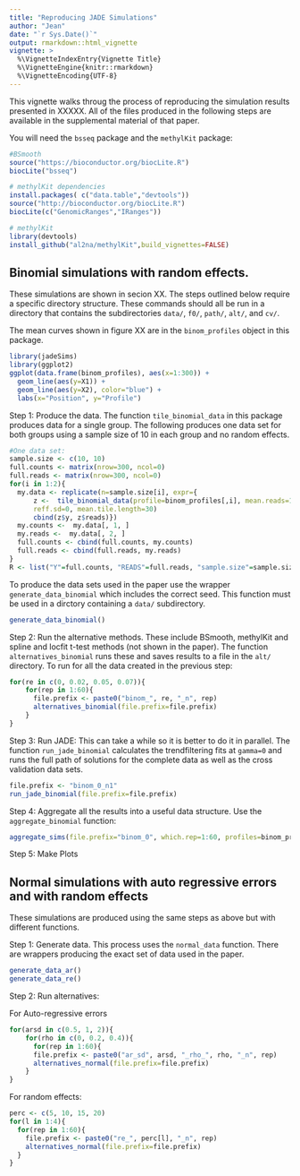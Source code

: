 ```yaml
---
title: "Reproducing JADE Simulations"
author: "Jean"
date: "`r Sys.Date()`"
output: rmarkdown::html_vignette
vignette: >
  %\VignetteIndexEntry{Vignette Title} 
  %\VignetteEngine{knitr::rmarkdown}
  %\VignetteEncoding{UTF-8}
---
```


This vignette walks throug the process of reproducing the simulation results presented in XXXXX.
All of the files produced in the following steps are available in the supplemental material of that paper. 

You will need the `bsseq` package and the `methylKit` package:
```r
#BSmooth
source("https://bioconductor.org/biocLite.R")
biocLite("bsseq")

# methylKit dependencies
install.packages( c("data.table","devtools"))
source("http://bioconductor.org/biocLite.R")
biocLite(c("GenomicRanges","IRanges"))

# methylKit
library(devtools)
install_github("al2na/methylKit",build_vignettes=FALSE)
```

## Binomial simulations with random effects.
These simulations are shown in secion XX. 
The steps outlined below require a specific directory structure. These commands should all be run in a directory that contains the subdirectories `data/`, `f0/`, `path/`, `alt/`, and `cv/`.

The mean curves shown in figure XX are in the `binom_profiles` object in this package.

```r
library(jadeSims)
library(ggplot2)
ggplot(data.frame(binom_profiles), aes(x=1:300)) +
  geom_line(aes(y=X1)) + 
  geom_line(aes(y=X2), color="blue") + 
  labs(x="Position", y="Profile")
```

Step 1: Produce the data. 
The function `tile_binomial_data` in this package produces data for a single group. The following produces one data set for both groups using a sample size of 10 in each group and no random effects.
```r
#One data set:
sample.size <- c(10, 10)
full.counts <- matrix(nrow=300, ncol=0)
full.reads <- matrix(nrow=300, ncol=0)
for(i in 1:2){
  my.data <- replicate(n=sample.size[i], expr={
      z <-  tile_binomial_data(profile=binom_profiles[,i], mean.reads=10,
      reff.sd=0, mean.tile.length=30)
      cbind(z$y, z$reads)})
  my.counts <-  my.data[, 1, ]
  my.reads <-  my.data[, 2, ]
  full.counts <- cbind(full.counts, my.counts)
  full.reads <- cbind(full.reads, my.reads)
}
R <- list("Y"=full.counts, "READS"=full.reads, "sample.size"=sample.size)
```


To produce the data sets used in the paper use the wrapper `generate_data_binomial` which includes the correct seed. This function must be used in a dirctory containing a `data/` subdirectory.

```r
generate_data_binomial()
```

Step 2: Run the alternative methods. These include  BSmooth, methylKit and spline and locfit t-test methods (not shown in the paper). The function `alternatives_binomial` runs these and saves results to a file in the `alt/` directory. To run for all the data created in the previous step:

```r
for(re in c(0, 0.02, 0.05, 0.07)){
    for(rep in 1:60){
      file.prefix <- paste0("binom_", re, "_n", rep)
      alternatives_binomial(file.prefix=file.prefix)
    }
}
```


Step 3: Run JADE: This can take a while so it is better to do it in parallel. The function `run_jade_binomial` calculates the trendfiltering fits at `gamma=0` and runs the full path of solutions for the complete data as well as the cross validation data sets.

```r
file.prefix <- "binom_0_n1"
run_jade_binomial(file.prefix=file.prefix)
```


Step 4: Aggregate all the results into a  useful data structure. Use the `aggregate_binomial` function:

```r
aggregate_sims(file.prefix="binom_0", which.rep=1:60, profiles=binom_profiles, save.file="binom_0_agg.RData", tol=5e-3, level=0.1, run.cv=TRUE)
```

Step 5: Make Plots

## Normal simulations with auto regressive errors and with random effects
These simulations are produced using the same steps as above but with different functions.

Step 1: Generate data. This process uses the `normal_data` function. There are wrappers producing the exact set of data used in the paper.
```r
generate_data_ar()
generate_data_re()
```

Step 2: Run alternatives:

For Auto-regressive errors
```r
for(arsd in c(0.5, 1, 2)){
    for(rho in c(0, 0.2, 0.4)){
      for(rep in 1:60){
      file.prefix <- paste0("ar_sd", arsd, "_rho_", rho, "_n", rep)
      alternatives_normal(file.prefix=file.prefix)
    }
}
```

For random effects:


```r
perc <- c(5, 10, 15, 20)
for(l in 1:4){
  for(rep in 1:60){
    file.prefix <- paste0("re_", perc[l], "_n", rep)
    alternatives_normal(file.prefix=file.prefix)
  }
}
```
